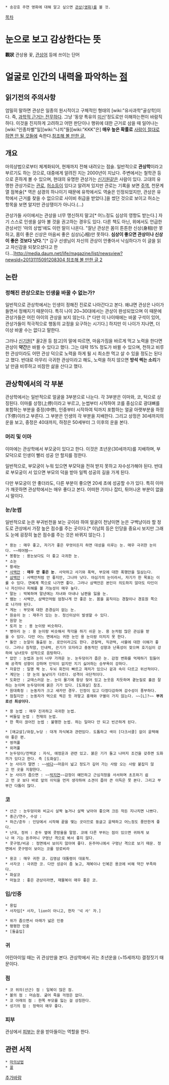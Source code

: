  * 송강호 주연 영화에 대해 알고 싶으면 [[관상(영화)]]를 볼 것.

[[목차]]

= 눈으로 보고 감상한다는 뜻 =
'''觀狀'''
관상용 꽃, [[관상어]] 등에 쓰이는 단어
= 얼굴로 인간의 내력을 파악하는 [[점]] =
== 읽기전의 주의사항 ==
엄밀히 말하면 관상은 일종의 원시적이고 구체적인 형태의 [wiki:"유사과학"골상학]이다. 즉, [[과학적 근거는 전무하다]]. 그냥 '동양 특유의 [[미신]]'정도로만 이해하는편이 바람직하다. 이것을 진지하게 고려하고 어떤 판단이나 행위에 대한 근거로 삼을 때 일어나는 [wiki:"인종차별"일][wiki:"나치"들][wiki:"KKK"은] '''매우 높은 확률로''' [[사람이 절대로 하면 안 될 것들]]에 속한다.[http://terms.naver.com/entry.nhn?docId=999347&mobile&categoryId=1111# 참조해 볼 만한 글.]

== 개요 ==
마의상법으로부터 체계화되어, 현재까지 전해 내려오는 점술. 일반적으로 '''관상학'''이라고 부르기도 하는 것으로, 대중에게 알려진 지는 2000년이 지났다. 주변에서는 철학관 등으로 흔하게 볼 수 있으며, 현대의 유명한 관상가는 [[신기원]]같은 사람이 있다. 고대의 유명한 관상가로는 [[관로]], [[허소]]등이 있다고 알려져 있지만 관로는 기록을 보면 [[주역]], 천문계열 점복술[* 역은 삼경의 하나이기 때문에 유학에서도 역술은 인정되었지만, 관상은 유학에서 근거를 찾을 수 없으므로 사이비 취급을 받았다.]을 썼던 것으로 보이고 허소는 항목을 보면 알지만 관상쟁이가 아니다.(…)

관상가들 사이에서는 관상을 너무 맹신하지 말고[* 어느정도 심상의 영향도 받는다.] 자기 스스로 인생을 살아 볼 것을 권고하는 경우도 있다. 다른 책도 아닌, 위에서도 언급한 관상서인 '마의 상법'에도 이런 말이 나온다. "잘난 관상은 몸이 튼튼한 신상(身相)만 못하고, 몸이 좋은 신상은 마음씨 좋은 심상(心相)만 못하다. '''심상이 좋으면 관상이나 신상이 좋은 것보다 낫다.'''"[*  김구 선생님이 자신의 관상이 안좋아서 낙심하다가 이 글을 읽고 자신감을 되찾으셨다고 한다...][[http://media.daum.net/life/magazine/list/newsview?newsId=20131115091208304 참조해 볼 만한 글 2]]

== 논란 ==
=== 정해진 관상으로는 인생을 바꿀 수 없는가? ===
일반적으로 관상학에서는 인생이 정해진 진로로 나아간다고 본다. 왜냐면 관상은 나이가 들면서 정해지기 때문이다. 특히 나이 20~30대에서는 관상이 완성되었으며 이 때문에 관상가들은 어린 아이의 관상을 보지 않는다. [* 다만 이 나이때에는 바꿀 구석이 있어, 관상가들이 적극적으로 행동의 교정을 요구하는 시기다.] 하지만 이 나이가 지나면, 더 이상 바꿀 수는 없다고 말한다. 

그러나 [[신기원]][* 꼴2권 등 참고]의 말에 따르면, 마음가짐을 바르게 먹고 노력을 한다면 관상이 '''약간'''은 바뀔 수 있다고 했다. 그는 대략 15% 정도가 바뀔 수 있으며, 천하고 비루한 관상이라도 어떤 관상 덕으로 노력을 하게 될 시 최소한 먹고 살 수 있을 정도는 된다고 했다. 반대로 아무리 극귀한 관상이라고 해도, 노력을 하지 않으면 '''방석 썩는 소리'''가 날 만큼 비루하고 비참한 삶을 산다고 했다.

== 관상학에서의 각 부분 ==
관상학에서는 일반적으로 얼굴을 3부분으로 나눈다. 각 3부분은 이마와, 코, 턱으로 상징된다. 이마를 상정(上停)이라고 부르고, 눈썹부터 시작하여 코를 중심으로 광대뼈를 포함하는 부분을 중정(中停), 인중부터 시작하여 턱까지 포함하는 얼굴 아랫부분을 하정(下停)이라고 부른다. 그 부분은 인생의 각 부분을 지배한다. 그리고 상정은 30세까지의 운을 보고, 중정은 40대까지, 하정은 50세부터 그 이후의 운을 본다.

=== 머리 및 이마 ===
이마에는 관상학에서 부모궁이 있다고 한다. 이것은 초년운(30세까지)를 지배하며, 부모덕으로 인생이 빨리 성공 안 할지를 정한다. 

일반적으로, 부모궁이 누워 있으면 부모덕을 전혀 받지 못하고 자수성가해야 된다. 반대로 부모궁이 서 있으면 부모의 덕을 받아 일찍 성공의 길을 가게 된다.

다만 부모궁이 안 좋더라도, 다른 부분이 좋으면 20세 초에 성공할 수가 있다. 특히 이마가 깨끗하면 관상학에서는 매우 좋다고 본다. 어떠한 기미나 잡티, 튀어나온 부분이 없을 시 말이다. 

=== 눈/눈썹 ===
일반적으로 눈은 부귀빈천을 보는 곳이라 하여 얼굴이 천냥이면 눈은 구백냥이라 할 정도로 관상에서 가장 높은 점수를 주는 곳이다.[* 이남희 등은 인당을 중요시 보지만 그래도 눈에 굉장히 높은 점수를 주는 것은 바뀌지 않는다. ]

 * 용눈 : 매우 좋고, 자기가 좋은 무엇이든지 하면 대성을 이루는 눈. 매우 극귀한 눈이다. ~~레어템~~
 * 봉황눈 : 용눈보다도 더 좋고 극귀한 눈.
 * 소눈
 * 황새눈
 * [[사백안]] : '''매우 안 좋은 눈'''. 사악하고 사기와 폭력, 부모에 대한 폭행만을 일삼는다.
 * [[삼백안]] : 사백안처럼 안 좋지만, 그나마 낫다. 야심가의 눈이라서, 자기가 한 목표는 이룰 수 있다. 연예계 쪽으로 나가면 좋다. 그러나 삼백안은 본인이 의도하지 않아도 타인이나 자신이나 피해를 볼 가능성이 매우 높다.
 * 말눈 : 박복하며 말년에는 자녀와 아내나 남편을 잃을 눈.
 * 뱀눈 : 사백안, 삼백안처럼 엄청나게 안 좋은 눈. 몸을 움직이는 경찰이나 경호원 쪽으로 나가야 된다.
 * 게눈 : 부모에 대한 존경심이 없는 눈.
 * 원숭이 눈 : 재주가 있는 눈. 정신이상이 발생할 수 있다.
 * 원양 눈
 * 토끼 눈 : 용 눈이랑 비슷하다.
 * 병아리 눈 : 용 눈이랑 비슷해서 착각을 하기 쉬운 눈. 용 눈처럼 많은 관심을 받을 수 있다. 다만 어느 면에서는 귀한 눈인 용 눈이랑 미치지 못 한다.
 * 돌안 : 눈알이 돌출된 눈. 로안이라고도 한다. 관찰력, 직관력, 사물에 대한 이해가 좋다. 그러나 침착함, 인내력, 끈기가 모자라고 충동적인 성향과 난폭성이 잦으며 호기심이 강하여 남녀모두 성적으로 음탕하다.
 * 압안 : 눈썹과 눈이 너무 가까운 눈. 눈두덩이가 좁은 눈. 감정 변화를 억제하기 힘들어해 공격적 성향이 강하며 인덕이 없지만 지기 싫어하는 승부욕이 강하다.
 * 자웅안 : 일명 짝 눈. 두뇌 회전이 빠르고 재치가 있으나 겉과 속이 다르고 위선적이다.
 * 계단눈 : 양 눈의 높낮이가 다르다. 성격이 극단적이다.
 * 도화안 : 교태스러운 눈. 눈이 물기에 항상 젖어 있고 눈웃음 치듯하며 곁눈질로 흘끔 잘하는 눈이며 눈두덩이에 붉은 기가 있다. [도화살] 참조.
 * 원대흑정 : 눈동자가 크고 새카만 경우. 인정이 있고 다정다감하며 감수성이 풍부하다.
 * 점칠지안 : 눈동자가 먹으로 찍은 듯 까맣고 홍채와 구별이 가지 않는다. ~~[L]?~~ '''부귀로선 최상이다.''' 

 * 용 눈썹 : 매우 진귀하고 극귀한 눈썹. 
 * 버들잎 눈썹 : 천재의 눈썹.
 * 한 쪽이 끊어진 눈썹 : 불행한 눈썹. 하는 일마다 안 되고 빈곤하게 된다.

 * [애교살]/와잠,누당 : 대개 자식복과 관련있다. 도톰하고 색이 [다크서클] 없이 윤택해야 좋은 편.
 * 쌍꺼풀
 * 외꺼풀
 * 눈두덩이/전택궁 : 자식, 애정운과 관련 있고. 붉은 기가 돌고 나머지 조건을 갖추면 도화끼가 있다고 한다. 즉 [도화살].
 * 눈 사이가 멀면 : ~~[[바다]]~~마음이 넓고 정도가 깊어 가는 사람 오는 사람 붙잡지 않고 먼 곳을 지향한다.
 * 눈 사이가 좁으면 : ~~[[박지연]]~~감정이 예민하고 근심걱정을 사서하며 초조하기 쉽고 먼 곳 보다 바로 앞의 이익을 먼저 생각하여 소견이 좁아 큰 이득은 못 본다. 그리고 부부간 다툼이 많다.

=== 코 ===
 * 산근 : 눈두덩이와 비교시 살짝 높거나 살짝 낮아야 좋으며 크든 작든 지나치면 나쁘다.
 * 중근/연수, 수상 : 
 * 하근/준두 : 인당에서 시작해 끝을 맺는 곳이므로 둥글고 윤택하고 어느정도 풍만한게 좋다.
 * 난대, 정위 : 준두 옆에 콧방울을 말함. 코에 다른 부위는 점이 있으면 귀하게 보나 여 기는 돈주머니 구멍난 격으로 봐서 좋지 않다.
 * 콧구멍/비공 : 정면에서 보이지 않아여 좋다. 돈주머니에서 구멍난 격으로 보기 때문. 정면에서 콧구멍이 보이는 코를 앙로비라

 * 용코 : 매우 귀한 코. 김영삼 대통령이 대표적.
 * 사자코 : 극귀한 코. 다만 성공이 좀 늦고, 재복이나 인복은 용코에 비해 약간 부족하다. 
 * 화살코
 * 마늘코 : 좋은 관상이라면, 재물복이 매우 좋은 코.

=== 입/인중 ===
 * 용입
 * 사자입[* 사자, lion이 아니고, 한자 '넉 사' 자.]

 * 위가 좁으면서 아래가 넓은 인중 
 * 평평한 인중
 * [돌출입]

=== 귀 ===
어린아이일 때는 귀 관상만을 본다. 관상학에서 귀는 초년운을 (~15세까지) 결정짓기 때문이다.

=== 점 ===
 * 코 위의(산근) 점 : 일복이 많은 점.
 * 볼의 점 : 머슴점. 굶어 죽을 걱정은 없다.
 * 코 아래의 점 : 한쪽 부모를 잃는 걸 상징한다.
 * 성기의 점 : 정력이 매우 좋다. 

=== 피부 ===
관상에서 [[피부]]는 운을 받아들이는 역할을 한다.

== 관련 서적 ==
 * [[마의상법]]
 * [[꼴]]

[[추가바람]]
